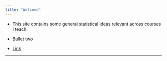 ```yaml
---
title: "Welcome"
---
```



* This site contains some general statistical ideas relevant across courses I teach.

* Bullet two

* [Link](./rmarkdownFILES/Test.nb.html)

* * *